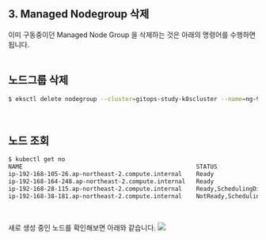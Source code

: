 ## 3. Managed Nodegroup 삭제

이미 구동중이던 Managed Node Group 을 삭제하는 것은 아래의 명령어를 수행하면 됩니다.<br>
<br>

## 노드그룹 삭제
```bash
$ eksctl delete nodegroup --cluster=gitops-study-k8scluster --name=ng-99fc00b4
```
<br>

## 노드 조회 
```bash
$ kubectl get no
NAME                                                 STATUS                        ROLES    AGE   VERSION
ip-192-168-105-26.ap-northeast-2.compute.internal    Ready                         <none>   11m   v1.27.7-eks-e71965b
ip-192-168-164-248.ap-northeast-2.compute.internal   Ready                         <none>   11m   v1.27.7-eks-e71965b
ip-192-168-28-115.ap-northeast-2.compute.internal    Ready,SchedulingDisabled      <none>   67m   v1.27.7-eks-e71965b
ip-192-168-38-181.ap-northeast-2.compute.internal    NotReady,SchedulingDisabled   <none>   67m   v1.27.7-eks-e71965b
```
<br>

새로 생성 중인 노드를 확인해보면 아래와 같습니다.
<img src="https://raw.githubusercontent.com/chagchagchag/eks-k8s-docker-study-archive/main/eks-by-argocd/img/CLUSTER-SETUP-3-EKSCTL-MANAGED-NODEGROUP-DELETE/1.png"/>
